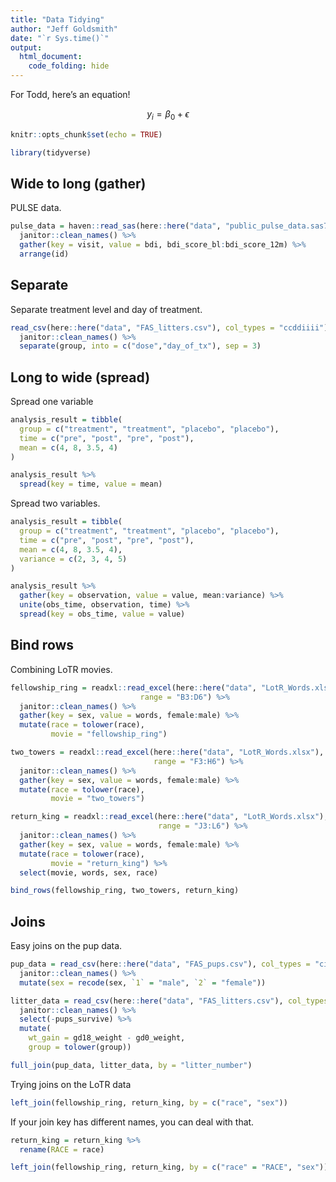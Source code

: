 ```yaml
---
title: "Data Tidying"
author: "Jeff Goldsmith"
date: "`r Sys.time()`"
output:
  html_document:
    code_folding: hide
---
```


For Todd, here's an equation!

$$y_i = \beta_0 + \epsilon$$


```r
knitr::opts_chunk$set(echo = TRUE)

library(tidyverse)
```

## Wide to long (gather)

PULSE data.

```r
pulse_data = haven::read_sas(here::here("data", "public_pulse_data.sas7bdat")) %>%
  janitor::clean_names() %>% 
  gather(key = visit, value = bdi, bdi_score_bl:bdi_score_12m) %>% 
  arrange(id) 
```


## Separate

Separate treatment level and day of treatment.

```r
read_csv(here::here("data", "FAS_litters.csv"), col_types = "ccddiiii") %>% 
  janitor::clean_names() %>%
  separate(group, into = c("dose","day_of_tx"), sep = 3)
```


## Long to wide (spread)

Spread one variable

```r
analysis_result = tibble(
  group = c("treatment", "treatment", "placebo", "placebo"),
  time = c("pre", "post", "pre", "post"),
  mean = c(4, 8, 3.5, 4)
)

analysis_result %>% 
  spread(key = time, value = mean)
```

Spread two variables.

```r
analysis_result = tibble(
  group = c("treatment", "treatment", "placebo", "placebo"),
  time = c("pre", "post", "pre", "post"),
  mean = c(4, 8, 3.5, 4), 
  variance = c(2, 3, 4, 5)
)

analysis_result %>% 
  gather(key = observation, value = value, mean:variance) %>% 
  unite(obs_time, observation, time) %>% 
  spread(key = obs_time, value = value)
```


## Bind rows

Combining LoTR movies.

```r
fellowship_ring = readxl::read_excel(here::here("data", "LotR_Words.xlsx"), 
                             range = "B3:D6") %>%
  janitor::clean_names() %>%
  gather(key = sex, value = words, female:male) %>%
  mutate(race = tolower(race),
         movie = "fellowship_ring")

two_towers = readxl::read_excel(here::here("data", "LotR_Words.xlsx"), 
                                range = "F3:H6") %>%
  janitor::clean_names() %>%
  gather(key = sex, value = words, female:male) %>%
  mutate(race = tolower(race),
         movie = "two_towers")

return_king = readxl::read_excel(here::here("data", "LotR_Words.xlsx"), 
                                 range = "J3:L6") %>%
  janitor::clean_names() %>%
  gather(key = sex, value = words, female:male) %>%
  mutate(race = tolower(race),
         movie = "return_king") %>% 
  select(movie, words, sex, race)

bind_rows(fellowship_ring, two_towers, return_king)
```


## Joins

Easy joins on the pup data.

```r
pup_data = read_csv(here::here("data", "FAS_pups.csv"), col_types = "ciiiii") %>%
  janitor::clean_names() %>%
  mutate(sex = recode(sex, `1` = "male", `2` = "female")) 

litter_data = read_csv(here::here("data", "FAS_litters.csv"), col_types = "ccddiiii") %>%
  janitor::clean_names() %>%
  select(-pups_survive) %>%
  mutate(
    wt_gain = gd18_weight - gd0_weight,
    group = tolower(group))

full_join(pup_data, litter_data, by = "litter_number")
```

Trying joins on the LoTR data

```r
left_join(fellowship_ring, return_king, by = c("race", "sex"))
```

If your join key has different names, you can deal with that.

```r
return_king = return_king %>% 
  rename(RACE = race)

left_join(fellowship_ring, return_king, by = c("race" = "RACE", "sex"))
```


